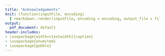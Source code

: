 ```yaml
---
title: "Acknowledgements"
knit: (function(inputFile, encoding) 
  { rmarkdown::render(inputFile, encoding = encoding, output_file = file.path(dirname(inputFile), 'Section_16.pdf')) })
output:
  pdf_document: default
header-includes:
- \usepackage[width=\textwidth]{caption}
- \usepackage{enumitem}
- \usepackage{gobble}
---
```

\pagenumbering{gobble}
\begin{center}

Many persons are thanked for their assistance over the five year field duration of this project. 

Technicians and crew leads who gathered these data are most warmly acknowledged. Without there efforts, and diligent collection of these data - often under difficult situations, this project would not have been possible. Taylor Prentice ('19 - '21),  Brandi Wheeler ('19 - '20), Phoebe Roberts ('18, '19, '22), Tiffany Reese ('18), Laura Moreno ('18), Ben Selig ('18), Baili Foster ('19), Tyver Butler ('21), Jack Whalen ('21), Hannah Lovell ('22), Megan Bach ('22), Naomi Oberg ('22), and Reed Benkendorf ('22).

We thank all private landowners who allowed our crews to travel across their private roads, and property, in order to be able to sample all plots more efficiently. We especially thank the few individuals who even assisted crews on plot, offered navigation advice, and on occasion bunking.

At the Uncompahgre Field office we thank Dave Sinton for assistance with tablets and geospatial processes, Jedd Sondergard for assistance with navigation to plots, and edits on several sections of this document. Scott Zimmer for assistance with navigation to plots, and Bert Potwin for overall crew support.  We also extend our gratitude to Rooster Barnhardt and Henry, for their river navigation expertise and assistance in accessing remote reaches of the study area.

At the National Operations Center, we thank Nathan Redecker for assisting with quality control of data, Kyle Martin for assistance with data queries and delivery, and Walker Morton for assisting us with editing our data as needed.

At Southwest Conservation Corps, whom all hiring was through, we thank Cassandra Owens, Talavi Cook, and Rylee Hostrawser.

\end{center}